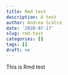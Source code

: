 ```yaml
---
title: Rmd test
description: A test
author: Andrea Scalco
date: '2020-07-17'
slug: rmd-test
categories: []
tags: []
draft: no
---
```



This is Rmd test